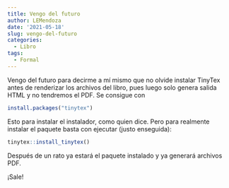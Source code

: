 ```yaml
---
title: Vengo del futuro
author: LEMendoza
date: '2021-05-18'
slug: vengo-del-futuro
categories:
  - Libro
tags:
  - Formal
---
```


Vengo del futuro para decirme a mí mismo que no olvide instalar TinyTex antes de renderizar los archivos del libro, pues luego solo genera salida HTML y no tendremos el PDF. Se consigue con

```r
install.packages("tinytex")
```

Esto para instalar el instalador, como quien dice. Pero para realmente instalar el paquete basta con ejecutar (justo enseguida):

```r
tinytex::install_tinytex()
```

Después de un rato ya estará el paquete instalado y ya generará archivos PDF.

¡Sale!
